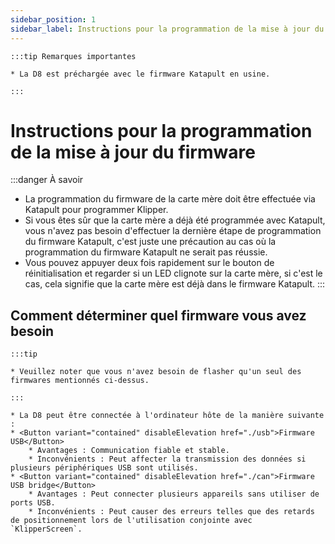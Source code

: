 ```yaml
---
sidebar_position: 1
sidebar_label: Instructions pour la programmation de la mise à jour du firmware
---
```





    :::tip Remarques importantes

    * La D8 est préchargée avec le firmware Katapult en usine.

    :::


# Instructions pour la programmation de la mise à jour du firmware

:::danger À savoir
* La programmation du firmware de la carte mère doit être effectuée via Katapult pour programmer Klipper.
* Si vous êtes sûr que la carte mère a déjà été programmée avec Katapult, vous n'avez pas besoin d'effectuer la dernière étape de programmation du firmware Katapult, c'est juste une précaution au cas où la programmation du firmware Katapult ne serait pas réussie.
* Vous pouvez appuyer deux fois rapidement sur le bouton de réinitialisation et regarder si un LED clignote sur la carte mère, si c'est le cas, cela signifie que la carte mère est déjà dans le firmware Katapult.
:::

## Comment déterminer quel firmware vous avez besoin

    :::tip

    * Veuillez noter que vous n'avez besoin de flasher qu'un seul des firmwares mentionnés ci-dessus.

    :::
    
    * La D8 peut être connectée à l'ordinateur hôte de la manière suivante :
    * <Button variant="contained" disableElevation href="./usb">Firmware USB</Button>
        * Avantages : Communication fiable et stable.
        * Inconvénients : Peut affecter la transmission des données si plusieurs périphériques USB sont utilisés.
    * <Button variant="contained" disableElevation href="./can">Firmware USB bridge</Button>
        * Avantages : Peut connecter plusieurs appareils sans utiliser de ports USB.
        * Inconvénients : Peut causer des erreurs telles que des retards de positionnement lors de l'utilisation conjointe avec `KlipperScreen`.
